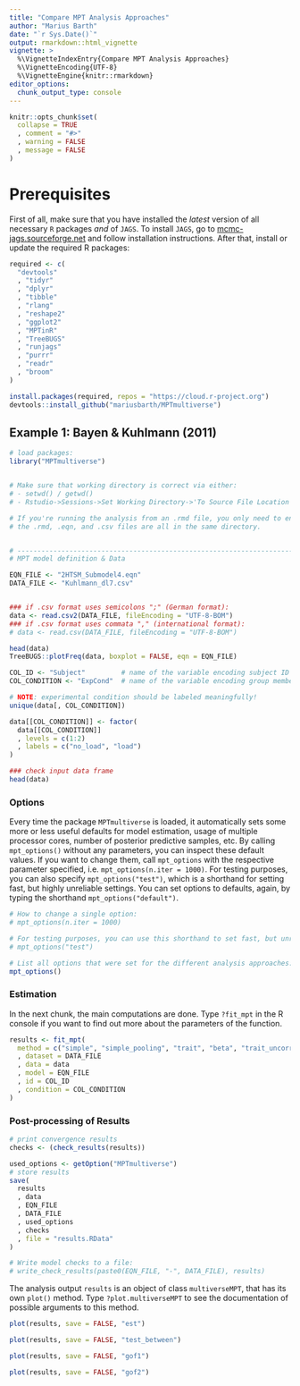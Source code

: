 ```yaml
---
title: "Compare MPT Analysis Approaches"
author: "Marius Barth"
date: "`r Sys.Date()`"
output: rmarkdown::html_vignette
vignette: >
  %\VignetteIndexEntry{Compare MPT Analysis Approaches}
  %\VignetteEncoding{UTF-8}
  %\VignetteEngine{knitr::rmarkdown}
editor_options: 
  chunk_output_type: console
---
```


```r
knitr::opts_chunk$set(
  collapse = TRUE
  , comment = "#>"
  , warning = FALSE
  , message = FALSE
)
```

# Prerequisites

First of all, make sure that you have installed the *latest* version of all necessary `R` packages *and* of `JAGS`.
To install `JAGS`, go to [mcmc-jags.sourceforge.net](http://mcmc-jags.sourceforge.net/) and follow installation instructions.
After that, install or update the required R packages:

```r
required <- c(
  "devtools"
  , "tidyr"
  , "dplyr"
  , "tibble"
  , "rlang"
  , "reshape2"
  , "ggplot2"
  , "MPTinR"
  , "TreeBUGS"
  , "runjags"
  , "purrr"
  , "readr"
  , "broom"
)

install.packages(required, repos = "https://cloud.r-project.org")
devtools::install_github("mariusbarth/MPTmultiverse")
```



## Example 1: Bayen & Kuhlmann (2011)

```r
# load packages:
library("MPTmultiverse")


# Make sure that working directory is correct via either:
# - setwd() / getwd()
# - Rstudio->Sessions->Set Working Directory->'To Source File Location'

# If you're running the analysis from an .rmd file, you only need to ensure that
# the .rmd, .eqn, and .csv files are all in the same directory.


# ------------------------------------------------------------------------------
# MPT model definition & Data

EQN_FILE <- "2HTSM_Submodel4.eqn"
DATA_FILE <- "Kuhlmann_dl7.csv"  


### if .csv format uses semicolons ";" (German format):
data <- read.csv2(DATA_FILE, fileEncoding = "UTF-8-BOM")
### if .csv format uses commata "," (international format):
# data <- read.csv(DATA_FILE, fileEncoding = "UTF-8-BOM")

head(data)
TreeBUGS::plotFreq(data, boxplot = FALSE, eqn = EQN_FILE)

COL_ID <- "Subject"         # name of the variable encoding subject ID
COL_CONDITION <- "ExpCond"  # name of the variable encoding group membership

# NOTE: experimental condition should be labeled meaningfully!
unique(data[, COL_CONDITION])

data[[COL_CONDITION]] <- factor(
  data[[COL_CONDITION]]
  , levels = c(1:2)
  , labels = c("no_load", "load")
)

### check input data frame
head(data)
```

### Options

Every time the package `MPTmultiverse` is loaded, it automatically sets some more or less useful defaults for model estimation,
usage of multiple processor cores, number of posterior predictive samples, etc.
By calling `mpt_options()` without any parameters, you can inspect these default values.
If you want to change them, call `mpt_options` with the respective parameter specified, i.e. `mpt_options(n.iter = 1000)`.
For testing purposes, you can also specify `mpt_options("test")`, which is a shorthand for setting fast, but highly unreliable settings.
You can set options to defaults, again, by typing the shorthand `mpt_options("default")`.

```r
# How to change a single option:
# mpt_options(n.iter = 1000)

# For testing purposes, you can use this shorthand to set fast, but unreliable options:
# mpt_options("test")

# List all options that were set for the different analysis approaches:
mpt_options()
```

### Estimation

In the next chunk, the main computations are done.
Type `?fit_mpt` in the R console if you want to find out more about the parameters of the function.

```r
results <- fit_mpt(
  method = c("simple", "simple_pooling", "trait", "beta", "trait_uncorrelated")
  , dataset = DATA_FILE
  , data = data
  , model = EQN_FILE
  , id = COL_ID
  , condition = COL_CONDITION
)
```


### Post-processing of Results

```r
# print convergence results
checks <- (check_results(results))

used_options <- getOption("MPTmultiverse")
# store results
save(
  results
  , data
  , EQN_FILE
  , DATA_FILE
  , used_options
  , checks
  , file = "results.RData"
)

# Write model checks to a file:
# write_check_results(paste0(EQN_FILE, "-", DATA_FILE), results)
```

The analysis output `results` is an object of class `multiverseMPT`, that has its own `plot()` method.
Type `?plot.multiverseMPT` to see the documentation of possible arguments to this method.

```r
plot(results, save = FALSE, "est")
```


```r
plot(results, save = FALSE, "test_between")
```


```r
plot(results, save = FALSE, "gof1")
```

```r
plot(results, save = FALSE, "gof2")
```



